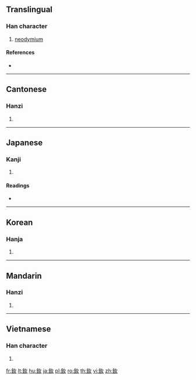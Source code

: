 {{character info/new}}
{{also|钕}}
==Translingual==

===Han character===
{{Han char|rn=167|rad=金|as=03|sn=11|four=84144|canj=CV}}

# [[neodymium]]

====References====
* {{Han ref|kx=1297.141|dkj=40199|hdz=64173.100|uh=91F9|ud=37369|bh=D7FD|bd=55293}}

----

==Cantonese==

===Hanzi===
{{yue-hanzi|jyut=|y=neui5|sim=钕}}

# {{defn|lang=yue|sort=金03}}

----

==Japanese==

===Kanji===
{{ja-kanji|grade=|rs=金03}}

# {{defn|lang=ja|sort=金03}}

====Readings====
* {{ja-readings|on=[[じょ]] (jo)|kun=|nanori=}}

----

==Korean==

===Hanja===
{{ko-hanja|hangeul=녀|eumhun=|rv=nyeo|mr=nyŏ|y=nye}}

# {{defn|lang=ko|sort=金03}}

----

==Mandarin==

===Hanzi===
{{cmn-hanzi|sim=钕|pin=[[nǚ]] ([[nü3]])|wg=nü<sup>3</sup>}}

# {{defn|lang=cmn|sort=金03}}

----

==Vietnamese==

===Han character===
{{vi-hantu|[[nữ]]|rs=金03}}

# {{defn|lang=vi|sort=金03}}

[[fr:釹]]
[[lt:釹]]
[[hu:釹]]
[[ja:釹]]
[[pl:釹]]
[[ro:釹]]
[[th:釹]]
[[vi:釹]]
[[zh:釹]]